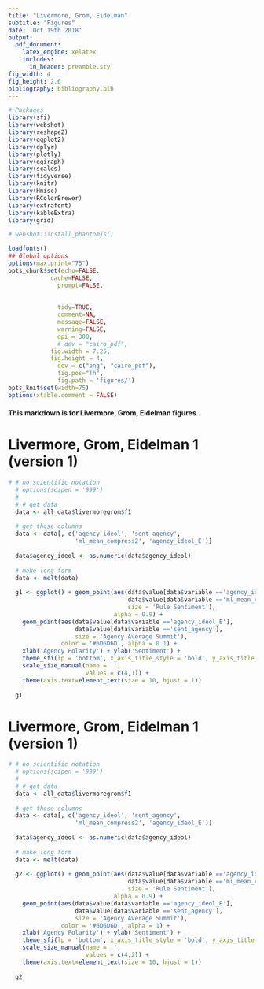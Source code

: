 ```yaml
---
title: "Livermore, Grom, Eidelman"
subtitle: "Figures"
date: 'Oct 19th 2018'
output: 
  pdf_document:
    latex_engine: xelatex
    includes:
      in_header: preamble.sty
fig_width: 4
fig_height: 2.6
bibliography: bibliography.bib
---
```



```r
# Packages
library(sfi)
library(webshot)
library(reshape2)
library(ggplot2)
library(dplyr)
library(plotly)
library(ggiraph)
library(scales)
library(tidyverse)
library(knitr)
library(Hmisc)
library(RColorBrewer)
library(extrafont)
library(kableExtra)
library(grid)

# webshot::install_phantomjs()

loadfonts()
## Global options
options(max.print="75")
opts_chunk$set(echo=FALSE,
            cache=FALSE,
              prompt=FALSE,
            
            
              tidy=TRUE,
              comment=NA,
              message=FALSE,
              warning=FALSE,
              dpi = 300,
              # dev = "cairo_pdf",
            fig.width = 7.25,
            fig.height = 4,
              dev = c("png", "cairo_pdf"),
              fig.pos="!h",
              fig.path = 'figures/')
opts_knit$set(width=75)
options(xtable.comment = FALSE)
```

#### This markdown is for Livermore, Grom, Eidelman figures.

\newpage

# Livermore, Grom, Eidelman 1 (version 1)

```r

# # no scientific notation
  # options(scipen = '999')
  # 
  # # get data 
  data <- all_data$livermoregrom$f1
  
  # get those columns 
  data <- data[, c('agency_ideol', 'sent_agency', 
                   'ml_mean_compress2', 'agency_ideol_E')]
  
  data$agency_ideol <- as.numeric(data$agency_ideol)
  
  # make long form
  data <- melt(data)
  
  g1 <- ggplot() + geom_point(aes(data$value[data$variable =='agency_ideol_E'], 
                                  data$value[data$variable =='ml_mean_compress2'], 
                                  size = 'Rule Sentiment'),
                              alpha = 0.9) +
    geom_point(aes(data$value[data$variable =='agency_ideol_E'], 
                   data$value[data$variable =='sent_agency'],
                   size = 'Agency Average Summit'), 
               color = '#6D6D6D', alpha = 0.1) +
    xlab('Agency Polarity') + ylab('Sentiment') +
    theme_sfi(lp = 'bottom', x_axis_title_style = 'bold', y_axis_title_style = 'bold') +
    scale_size_manual(name = '',
                      values = c(4,1)) +
    theme(axis.text=element_text(size = 10, hjust = 1))
  
  g1

```

# Livermore, Grom, Eidelman 1 (version 1)

```r

# # no scientific notation
  # options(scipen = '999')
  # 
  # # get data 
  data <- all_data$livermoregrom$f1
  
  # get those columns 
  data <- data[, c('agency_ideol', 'sent_agency', 
                   'ml_mean_compress2', 'agency_ideol_E')]
  
  data$agency_ideol <- as.numeric(data$agency_ideol)
  
  # make long form
  data <- melt(data)
  
  g2 <- ggplot() + geom_point(aes(data$value[data$variable =='agency_ideol_E'], 
                                  data$value[data$variable =='ml_mean_compress2'], 
                                  size = 'Rule Sentiment'),
                              alpha = 0.9) +
    geom_point(aes(data$value[data$variable =='agency_ideol_E'], 
                   data$value[data$variable =='sent_agency'],
                   size = 'Agency Average Summit'), 
               color = '#6D6D6D', alpha = 1) +
    xlab('Agency Polarity') + ylab('Sentiment') +
    theme_sfi(lp = 'bottom', x_axis_title_style = 'bold', y_axis_title_style = 'bold') +
    scale_size_manual(name = '',
                      values = c(4,2)) +
    theme(axis.text=element_text(size = 10, hjust = 1))
  
  g2

```